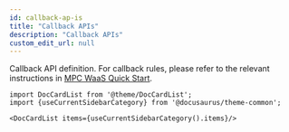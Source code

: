 ```yaml
---
id: callback-ap-is
title: "Callback APIs"
description: "Callback APIs"
custom_edit_url: null
---
```




Callback API definition. For callback rules, please refer to the relevant instructions in [MPC WaaS Quick Start](./quick-start/qs-1-waas).



```mdx-code-block
import DocCardList from '@theme/DocCardList';
import {useCurrentSidebarCategory} from '@docusaurus/theme-common';

<DocCardList items={useCurrentSidebarCategory().items}/>
```
      
